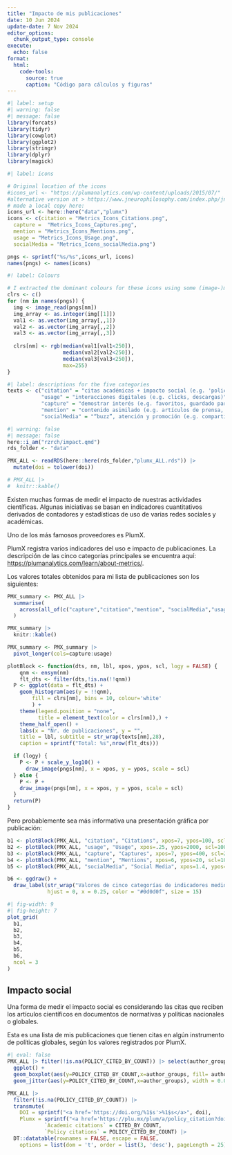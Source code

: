 ```yaml
---
title: "Impacto de mis publicaciones"
date: 10 Jun 2024
update-date: 7 Nov 2024
editor_options: 
  chunk_output_type: console
execute: 
  echo: false
format:
  html:
    code-tools: 
      source: true
      caption: "Código para cálculos y figuras"
---
```





```r
#| label: setup
#| warning: false
#| message: false
library(forcats)
library(tidyr)
library(cowplot)
library(ggplot2)
library(stringr)
library(dplyr)
library(magick)
```

```r
#| label: icons

# Original location of the icons
#icons_url <- "https://plumanalytics.com/wp-content/uploads/2015/07/"
#alternative version at > https://www.jneurophilosophy.com/index.php/jnp/announcement/view/11
# made a local copy here:
icons_url <- here::here("data","plumx")
icons <- c(citation = "Metrics_Icons_Citations.png",
  capture =  "Metrics_Icons_Captures.png",
  mention = "Metrics_Icons_Mentions.png",
  usage = "Metrics_Icons_Usage.png",
  socialMedia = "Metrics_Icons_socialMedia.png")

pngs <- sprintf("%s/%s",icons_url, icons)
names(pngs) <- names(icons)
```


```r
#! label: Colours

# I extracted the dominant colours for these icons using some (image-)magick:
clrs <- c()
for (nm in names(pngs)) {
  img <- image_read(pngs[nm])
  img_array <- as.integer(img[[1]])
  val1 <- as.vector(img_array[,,1])
  val2 <- as.vector(img_array[,,2])
  val3 <- as.vector(img_array[,,3])
  
  clrs[nm] <- rgb(median(val1[val1<250]),
                  median(val2[val2<250]),
                  median(val3[val3<250]),
                  max=255)
}
```


```r
#| label: descriptions for the five categories
texts <- c("citation" = "citas académicas + impacto social (e.g. 'policy citations')",
           "usage" = "interacciones digitales (e.g. clicks, descargas)",
           "capture" = "demostrar interés (e.g. favoritos, guardado para más tarde, copias)",
           "mention" = "contenido asimilado (e.g. artículos de prensa, blogs, wikipedia)",
           "socialMedia" = "“buzz”, atención y promoción (e.g. compartir, likes, commentarios)")
```



```r
#| warning: false
#| message: false
here::i_am("rzrch/impact.qmd")
rds_folder <- "data"

PMX_ALL <- readRDS(here::here(rds_folder,"plumx_ALL.rds")) |>
  mutate(doi = tolower(doi))

# PMX_ALL |>
#  knitr::kable()
```

Existen muchas formas de medir el impacto de nuestras actividades científicas. Algunas iniciativas se basan en indicadores cuantitativos derivados de contadores y estadísticas de uso de varias redes sociales y académicas. 

Uno de los más famosos proveedores es PlumX. 

PlumX registra varios indicadores del uso e impacto de publicaciones. La descripción de las cinco categorías principales se encuentra aquí:  <https://plumanalytics.com/learn/about-metrics/>.

Los valores totales obtenidos para mi lista de publicaciones son los siguientes:

```r
PMX_summary <- PMX_ALL |> 
  summarise(
    across(all_of(c("capture","citation","mention", "socialMedia","usage")), ~ sum(.x,na.rm=TRUE))
  ) 

PMX_summary |>
  knitr::kable()
```

```r
PMX_summary <- PMX_summary |>
  pivot_longer(cols=capture:usage) 
```



```r
plotBlock <- function(dts, nm, lbl, xpos, ypos, scl, logy = FALSE) {  
    qnm <- ensym(nm)
    flt_dts <- filter(dts,!is.na(!!qnm)) 
  P <- ggplot(data = flt_dts) + 
    geom_histogram(aes(y = !!qnm),
        fill = clrs[nm], bins = 10, colour='white'
        ) +
    theme(legend.position = "none",
          title = element_text(color = clrs[nm]),) +
    theme_half_open() +
    labs(x = "Nr. de publicaciones", y = "", 
    title = lbl, subtitle = str_wrap(texts[nm],28),
    caption = sprintf("Total: %s",nrow(flt_dts))) 

  if (logy) {
    P <- P + scale_y_log10() +
      draw_image(pngs[nm], x = xpos, y = ypos, scale = scl)
  } else {
    P <- P +
    draw_image(pngs[nm], x = xpos, y = ypos, scale = scl)
  }
  return(P)
}

```

Pero probablemente sea más informativa una presentación gráfica por publicación:

```r
b1 <- plotBlock(PMX_ALL, "citation", "Citations", xpos=7, ypos=100, scl=40)
b2 <- plotBlock(PMX_ALL, "usage", "Usage", xpos=.25, ypos=2000, scl=1000)
b3 <- plotBlock(PMX_ALL, "capture", "Captures", xpos=7, ypos=400, scl=200)
b4 <- plotBlock(PMX_ALL, "mention", "Mentions", xpos=6, ypos=20, scl=10)
b5 <- plotBlock(PMX_ALL, "socialMedia", "Social Media", xpos=1.4, ypos=300, scl=150)
```



```r
b6 <- ggdraw() + 
  draw_label(str_wrap("Valores de cinco categorías de indicadores medidos por PlumX para todas mis publicaciones.",20), 
             hjust = 0, x = 0.25, color = "#0d0d0f", size = 15)
```


```r
#| fig-width: 9
#| fig-height: 7
plot_grid(
  b1, 
  b2,
  b3,
  b4,
  b5,
  b6,
  ncol = 3
)
```

## Impacto social

Una forma de medir el impacto social es considerando las citas que reciben los artículos científicos en documentos de normativas y políticas nacionales o globales. 

Esta es una lista de mis publicaciones que tienen citas en algún instrumento de políticas globales, según los valores registrados por PlumX.

```r
#| eval: false
PMX_ALL |> filter(!is.na(POLICY_CITED_BY_COUNT)) |> select(author_groups, POLICY_CITED_BY_COUNT)  |>
  ggplot() +
  geom_boxplot(aes(y=POLICY_CITED_BY_COUNT,x=author_groups, fill= author_groups, alpha = author_groups), varwidth = FALSE, width=0.28) +
  geom_jitter(aes(y=POLICY_CITED_BY_COUNT,x=author_groups), width = 0.07, alpha=.35)
```

```r
PMX_ALL |> 
  filter(!is.na(POLICY_CITED_BY_COUNT)) |> 
  transmute(
    DOI = sprintf("<a href='https://doi.org/%1$s'>%1$s</a>", doi), 
    Plumx = sprintf("<a href='https://plu.mx/plum/a/policy_citation?doi=%1$s'>PlumX metrics</a>", doi), 
            `Academic citations` = CITED_BY_COUNT, 
            `Policy citations` = POLICY_CITED_BY_COUNT) |>
  DT::datatable(rownames = FALSE, escape = FALSE,
    options = list(dom = 't', order = list(3, 'desc'), pageLength = 25))
```

